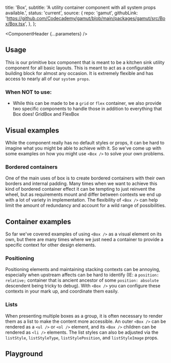 


  title: 'Box',
  subtitle: 'A utility container component with all system props available.',
  status: 'current',
  source: {
    repo: 'gamut',
    githubLink:
      'https://github.com/Codecademy/gamut/blob/main/packages/gamut/src/Box/Box.tsx',
  },
};

<Meta of={BoxStories} />

<ComponentHeader {...parameters} />

## Usage

This is our primitive box component that is meant to be a kitchen sink utility component for all basic layouts. This is meant to act as a configurable building block for almost any occasion. It is extremely flexible and has access to nearly all of our `system props`.

### When NOT to use:

- While this can be made to be a `grid` or `flex` container, we also provide two
  specific components to handle those in addition to everything that Box does! <LinkTo id="Layouts/Boxes/GridBox">GridBox</LinkTo> and <LinkTo id="Layouts/Boxes/FlexBox">FlexBox</LinkTo>

## Visual examples

While the component really has no default styles or props, it can be hard to imagine what you might be able to achieve with it. So we've come up with some examples on how you might use `<Box />` to solve your own problems.

### Bordered containers

One of the main uses of box is to create bordered containers with their own borders and internal padding. Many times when we want to achieve this kind of bordered container effect it can be tempting to just reinvent the wheel, but as requirements mount and differ between contexts we end up with a lot of variety in implementation. The flexibility of `<Box />` can help limit the amount of redundancy and account for a wild range of possibilities.

<Canvas of={BoxStories.Bordered} />

## Container examples

So far we've covered examples of using `<Box />` as a visual element on its own, but there are many times where we just need a container to provide a specific context for other design elements.

### Positioning

Positioning elements and maintaining stacking contexts can be annoying, especially when upstream affects can be hard to identify (IE: a `position: relative;` container that is ancient ancestor of some `position: absolute` descendent being tricky to debug). With `<Box />` you can configure these contexts in your mark up, and coordinate them easily.

<Canvas of={BoxStories.Positioning} />

### Lists

When presenting multiple boxes as a group, it is often necessary to render them as a list to make the content more accessible. An outer `<Box />` can be rendered as a `<ul />` or `<ol />` element, and its `<Box />` children can be rendered as `<li />` elements. The list styles can also be adjusted via the `listStyle`, `listStyleType`, `listStylePosition`, and `listStyleImage` props.

<Canvas of={BoxStories.Lists} />

## Playground

<Canvas sourceState="shown" />

<Controls />
